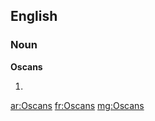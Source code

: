 ==English==

===Noun===
'''Oscans'''

# {{plural of|[[Oscan]]}}

[[ar:Oscans]]
[[fr:Oscans]]
[[mg:Oscans]]
